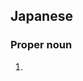 ==Japanese==
{{ja-kanjitab|よし|なが}}

===Proper noun===
{{ja-pos|よしなが|proper}}

# {{surname|lang=ja|sort=よしなが}}